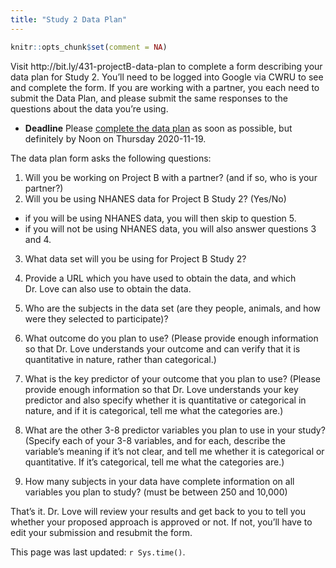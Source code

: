 ```yaml
---
title: "Study 2 Data Plan"
---
```


```r
knitr::opts_chunk$set(comment = NA)
```

Visit http://bit.ly/431-projectB-data-plan to complete a form describing your data plan for Study 2. You'll need to be logged into Google via CWRU to see and complete the form. If you are working with a partner, you each need to submit the Data Plan, and please submit the same responses to the questions about the data you're using.

- **Deadline** Please [complete the data plan](http://bit.ly/431-projectB-data-plan) as soon as possible, but definitely by Noon on Thursday 2020-11-19.

The data plan form asks the following questions:

1. Will you be working on Project B with a partner? (and if so, who is your partner?)
2. Will you be using NHANES data for Project B Study 2? (Yes/No)

- if you will be using NHANES data, you will then skip to question 5.
- if you will not be using NHANES data, you will also answer questions 3 and 4.

3. What data set will you be using for Project B Study 2?
4. Provide a URL which you have used to obtain the data, and which Dr. Love can also use to obtain the data.

5. Who are the subjects in the data set (are they people, animals, and how were they selected to participate)?
6. What outcome do you plan to use? (Please provide enough information so that Dr. Love understands your outcome and can verify that it is quantitative in nature, rather than categorical.)
7. What is the key predictor of your outcome that you plan to use? (Please provide enough information so that Dr. Love understands your key predictor and also specify whether it is quantitative or categorical in nature, and if it is categorical, tell me what the categories are.)
8. What are the other 3-8 predictor variables you plan to use in your study? (Specify each of your 3-8 variables, and for each, describe the variable's meaning if it's not clear, and tell me whether it is categorical or quantitative. If it's categorical, tell me what the categories are.)
9. How many subjects in your data have complete information on all variables you plan to study? (must be between 250 and 10,000)

That's it. Dr. Love will review your results and get back to you to tell you whether your proposed approach is approved or not. If not, you'll have to edit your submission and resubmit the form.


This page was last updated: `r Sys.time()`.
